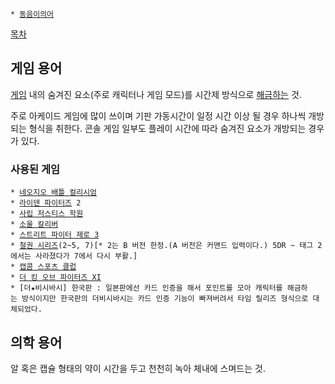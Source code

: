  * [[동음이의어]]

[[목차]]

== 게임 용어 ==
[[게임]] 내의 숨겨진 요소(주로 캐릭터나 게임 모드)를 시간제 방식으로 [[해금]]하는 것.

주로 아케이드 게임에 많이 쓰이며 기판 가동시간이 일정 시간 이상 될 경우 하나씩 개방되는 형식을 취한다. 콘솔 게임 일부도 플레이 시간에 따라 숨겨진 요소가 개방되는 경우가 있다.

=== 사용된 게임 ===
 * [[네오지오 배틀 컬리시엄]]
 * [[라이덴 파이터즈]] 2
 * [[사립 저스티스 학원]]
 * [[소울 칼리버]]
 * [[스트리트 파이터 제로 3]]
 * [[철권 시리즈]](2~5, 7)[* 2는 B 버전 한정.(A 버전은 커맨드 입력이다.) 5DR ~ 태그 2에서는 사라졌다가 7에서 다시 부활.]
 * [[캡콤 스포츠 클럽]]
 * [[더 킹 오브 파이터즈 XI]]
 * [더★비시바시] 한국판 : 일본판에선 카드 인증을 해서 포인트를 모아 캐릭터를 해금하는 방식이지만 한국판의 더비시바시는 카드 인증 기능이 빠져버려서 타임 릴리즈 형식으로 대체되었다.
== 의학 용어 ==
알 혹은 캡슐 형태의 약이 시간을 두고 천천히 녹아 체내에 스며드는 것.

